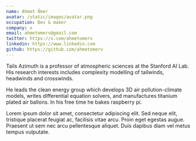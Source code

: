 ```yaml
---
name: Ahmet Ömer
avatar: /static/images/avatar.png
occupation: Dev & maker
company: x
email: ahmetomerv@gmail.com
twitter: https://x.com/ahmetomerv
linkedin: https://www.linkedin.com
github: https://github.com/ahmetomerv
---
```


Tails Azimuth is a professor of atmospheric sciences at the Stanford AI Lab. His research interests includes complexity modelling of tailwinds, headwinds and crosswinds.

He leads the clean energy group which develops 3D air pollution-climate models, writes differential equation solvers, and manufactures titanium plated air ballons. In his free time he bakes raspberry pi.

Lorem ipsum dolor sit amet, consectetur adipiscing elit. Sed neque elit, tristique placerat feugiat ac, facilisis vitae arcu. Proin eget egestas augue. Praesent ut sem nec arcu pellentesque aliquet. Duis dapibus diam vel metus tempus vulputate.
